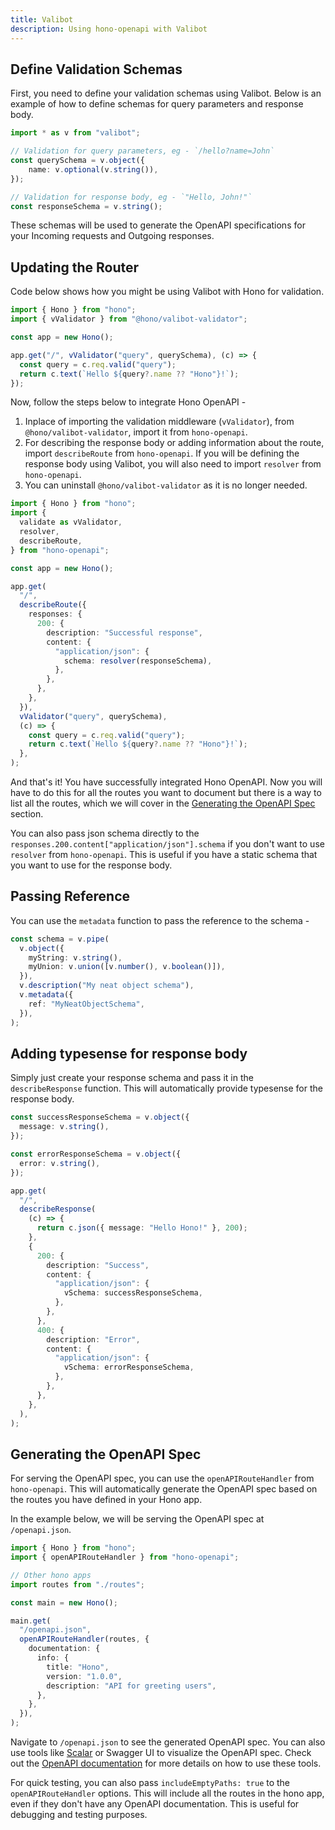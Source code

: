 ```yaml
---
title: Valibot
description: Using hono-openapi with Valibot
---
```


## Define Validation Schemas

First, you need to define your validation schemas using Valibot. Below is an example of how to define schemas for query parameters and response body.

```ts
import * as v from "valibot";

// Validation for query parameters, eg - `/hello?name=John`
const querySchema = v.object({
    name: v.optional(v.string()),
});

// Validation for response body, eg - `"Hello, John!"`
const responseSchema = v.string();
```

These schemas will be used to generate the OpenAPI specifications for your Incoming requests and Outgoing responses.

## Updating the Router

Code below shows how you might be using Valibot with Hono for validation.

```ts
import { Hono } from "hono";
import { vValidator } from "@hono/valibot-validator";

const app = new Hono();

app.get("/", vValidator("query", querySchema), (c) => {
  const query = c.req.valid("query");
  return c.text(`Hello ${query?.name ?? "Hono"}!`);
});
```

Now, follow the steps below to integrate Hono OpenAPI -

1. Inplace of importing the validation middleware (`vValidator`), from `@hono/valibot-validator`, import it from `hono-openapi`.
2. For describing the response body or adding information about the route, import `describeRoute` from `hono-openapi`. If you will be defining the response body using Valibot, you will also need to import `resolver` from `hono-openapi`.
3. You can uninstall `@hono/valibot-validator` as it is no longer needed.

```ts
import { Hono } from "hono";
import {
  validate as vValidator,
  resolver,
  describeRoute,
} from "hono-openapi";

const app = new Hono();

app.get(
  "/",
  describeRoute({
    responses: {
      200: {
        description: "Successful response",
        content: {
          "application/json": {
            schema: resolver(responseSchema),
          },
        },
      },
    },
  }),
  vValidator("query", querySchema),
  (c) => {
    const query = c.req.valid("query");
    return c.text(`Hello ${query?.name ?? "Hono"}!`);
  },
);
```

And that's it! You have successfully integrated Hono OpenAPI. Now you will have to do this for all the routes you want to document but there is a way to list all the routes, which we will cover in the [Generating the OpenAPI Spec](#generating-the-openapi-spec) section.

You can also pass json schema directly to the `responses.200.content["application/json"].schema` if you don't want to use `resolver` from `hono-openapi`. This is useful if you have a static schema that you want to use for the response body.

## Passing Reference

You can use the `metadata` function to pass the reference to the schema -

```ts
const schema = v.pipe(
  v.object({
    myString: v.string(),
    myUnion: v.union([v.number(), v.boolean()]),
  }),
  v.description("My neat object schema"),
  v.metadata({
    ref: "MyNeatObjectSchema",
  }),
);
```

## Adding typesense for response body

Simply just create your response schema and pass it in the `describeResponse` function. This will automatically provide typesense for the response body.

```ts
const successResponseSchema = v.object({
  message: v.string(),
});

const errorResponseSchema = v.object({
  error: v.string(),
});

app.get(
  "/",
  describeResponse(
    (c) => {
      return c.json({ message: "Hello Hono!" }, 200);
    },
    {
      200: {
        description: "Success",
        content: {
          "application/json": {
            vSchema: successResponseSchema,
          },
        },
      },
      400: {
        description: "Error",
        content: {
          "application/json": {
            vSchema: errorResponseSchema,
          },
        },
      },
    },
  ),
);
```

## Generating the OpenAPI Spec

For serving the OpenAPI spec, you can use the `openAPIRouteHandler` from `hono-openapi`. This will automatically generate the OpenAPI spec based on the routes you have defined in your Hono app.

In the example below, we will be serving the OpenAPI spec at `/openapi.json`.

```ts
import { Hono } from "hono";
import { openAPIRouteHandler } from "hono-openapi";

// Other hono apps
import routes from "./routes";

const main = new Hono();

main.get(
  "/openapi.json",
  openAPIRouteHandler(routes, {
    documentation: {
      info: {
        title: "Hono",
        version: "1.0.0",
        description: "API for greeting users",
      },
    },
  }),
);
```

Navigate to `/openapi.json` to see the generated OpenAPI spec. You can also use tools like [Scalar](https://scalar.com/) or Swagger UI to visualize the OpenAPI spec. Check out the [OpenAPI documentation](/docs/openapi/ui) for more details on how to use these tools.

For quick testing, you can also pass `includeEmptyPaths: true` to the `openAPIRouteHandler` options. This will include all the routes in the hono app, even if they don't have any OpenAPI documentation. This is useful for debugging and testing purposes.